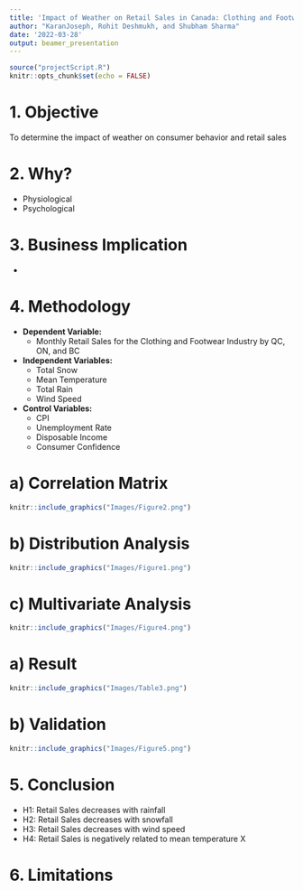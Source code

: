 ```yaml
---
title: 'Impact of Weather on Retail Sales in Canada: Clothing and Footwear Industry'
author: "KaranJoseph, Rohit Deshmukh, and Shubham Sharma"
date: '2022-03-28'
output: beamer_presentation
---
```


```r
source("projectScript.R")
knitr::opts_chunk$set(echo = FALSE)
```


# 1. Objective 

<h>To determine the impact of weather on consumer behavior and retail sales</h>

# 2. Why? 

- Physiological
- Psychological

# 3. Business Implication

- 

# 4. Methodology

- **Dependent Variable:**
  - Monthly Retail Sales for the Clothing and Footwear Industry by QC, ON, and BC
- **Independent Variables:**
  - Total Snow
  - Mean Temperature
  - Total Rain
  - Wind Speed
- **Control Variables:**
  - CPI
  - Unemployment Rate
  - Disposable Income
  - Consumer Confidence
  

# a) Correlation Matrix
```r
knitr::include_graphics("Images/Figure2.png")
```

# b) Distribution Analysis
```r
knitr::include_graphics("Images/Figure1.png")
```

# c) Multivariate Analysis
```r
knitr::include_graphics("Images/Figure4.png")
```

# a) Result
```r
knitr::include_graphics("Images/Table3.png")
```

# b) Validation
```r
knitr::include_graphics("Images/Figure5.png")
```

# 5. Conclusion
- H1: Retail Sales decreases with rainfall \checkmark
- H2: Retail Sales decreases with snowfall \checkmark
- H3: Retail Sales decreases with wind speed \checkmark
- H4: Retail Sales is negatively related to mean temperature X

# 6. Limitations

